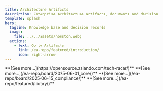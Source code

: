 ```yaml
---
title: Architecture Artifacts
description: Enterprise Architecture artifacts, documents and decision records
template: splash
hero:
  tagline: Knowledge base and decision records
  image:
    file: ../../assets/houston.webp
  actions:
    - text: Go to Artifacts
      link: /ea-repo/featured/introduction/
      icon: right-arrow
---
```



<CardGrid stagger>
  <Card title="Tech Radar Example" icon="setting">
    **[See more...](https://opensource.zalando.com/tech-radar/)**
  </Card>
  <Card title="Architecture Board: Core System" icon="pencil">
    **[See more...](/ea-repo/board/2025-06-01_core/)**
  </Card>
  <Card title="Architecture Board: Compliance" icon="pencil">
    **[See more...](/ea-repo/board/2025-06-15_compliance/)**
  </Card>
  <Card title="Bookshelf" icon="open-book">
    **[See more...](/ea-repo/featured/library/)**
  </Card>
</CardGrid>
